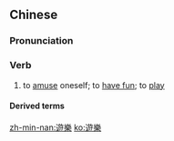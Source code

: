 {{also|游乐|游樂}}
==Chinese==
{{zh-forms|s=游乐|t2=游樂}}

===Pronunciation===
{{zh-pron
|m=yóulè
|c=jau4 lok6
|mn=qz,xm,zz:iû-lo̍k
|cat=v
}}

===Verb===
{{zh-verb}}

# to [[amuse]] oneself; to [[have fun]]; to [[play]]

====Derived terms====
{{zh-der|遊樂場|遊樂設施|遊樂園|遊樂林|遊樂區}}

[[zh-min-nan:遊樂]]
[[ko:遊樂]]